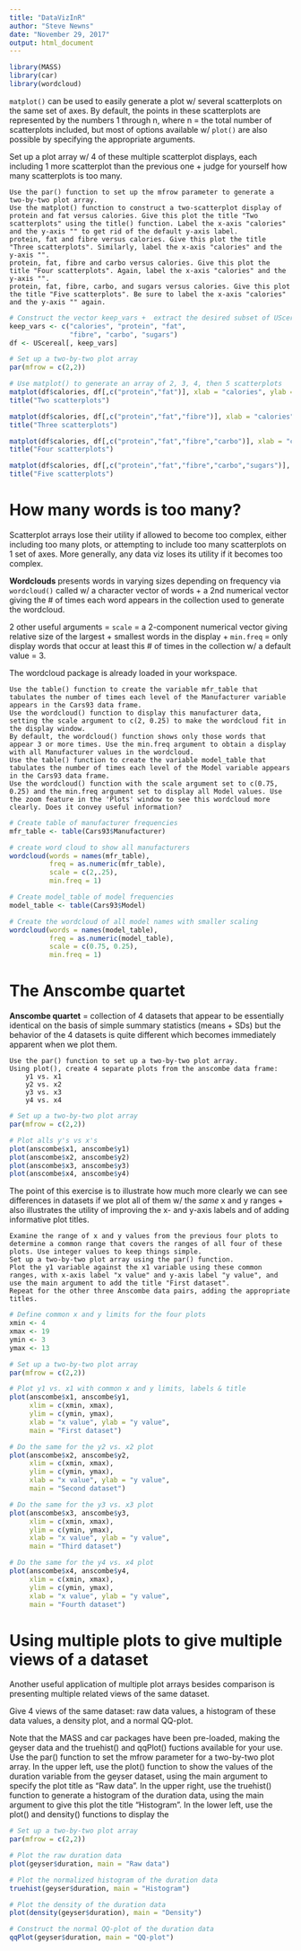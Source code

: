 ```yaml
---
title: "DataVizInR"
author: "Steve Newns"
date: "November 29, 2017"
output: html_document
---
```


```r
library(MASS)
library(car)
library(wordcloud)
```
`matplot()` can be used to easily generate a plot w/ several scatterplots on the same set of axes. By default, the points in these scatterplots are represented by the numbers 1 through n, where n = the total number of scatterplots included, but most of options available w/ `plot()` are also possible by specifying the appropriate arguments.

Set up a plot array w/ 4 of these multiple scatterplot displays, each including 1 more scatterplot than the previous one + judge for yourself how many scatterplots is too many.

    Use the par() function to set up the mfrow parameter to generate a two-by-two plot array.
    Use the matplot() function to construct a two-scatterplot display of
    protein and fat versus calories. Give this plot the title "Two scatterplots" using the title() function. Label the x-axis "calories" and the y-axis "" to get rid of the default y-axis label.
    protein, fat and fibre versus calories. Give this plot the title "Three scatterplots". Similarly, label the x-axis "calories" and the y-axis "".
    protein, fat, fibre and carbo versus calories. Give this plot the title "Four scatterplots". Again, label the x-axis "calories" and the y-axis "".
    protein, fat, fibre, carbo, and sugars versus calories. Give this plot the title "Five scatterplots". Be sure to label the x-axis "calories" and the y-axis "" again.


```r
# Construct the vector keep_vars +  extract the desired subset of UScereal
keep_vars <- c("calories", "protein", "fat",
               "fibre", "carbo", "sugars")
df <- UScereal[, keep_vars]

# Set up a two-by-two plot array
par(mfrow = c(2,2))

# Use matplot() to generate an array of 2, 3, 4, then 5 scatterplots
matplot(df$calories, df[,c("protein","fat")], xlab = "calories", ylab = "")
title("Two scatterplots")

matplot(df$calories, df[,c("protein","fat","fibre")], xlab = "calories", ylab = "")
title("Three scatterplots")

matplot(df$calories, df[,c("protein","fat","fibre","carbo")], xlab = "calories", ylab = "")
title("Four scatterplots")

matplot(df$calories, df[,c("protein","fat","fibre","carbo","sugars")], xlab = "calories", ylab = "")
title("Five scatterplots")
```

# How many words is too many?

Scatterplot arrays lose their utility if allowed to become too complex, either including too many plots, or attempting to include too many scatterplots on 1 set of axes. More generally, any data viz loses its utility if it becomes too complex.

**Wordclouds** presents words in varying sizes depending on frequency via `wordcloud()` called w/ a character vector of words + a 2nd numerical vector giving the # of times each word appears in the collection used to generate the wordcloud.

2 other useful arguments = `scale` = a 2-component numerical vector giving relative size of the largest + smallest words in the display + `min.freq` = only display words that occur at least this # of times in the collection w/ a default value = 3.

The wordcloud package is already loaded in your workspace.

    Use the table() function to create the variable mfr_table that tabulates the number of times each level of the Manufacturer variable appears in the Cars93 data frame.
    Use the wordcloud() function to display this manufacturer data, setting the scale argument to c(2, 0.25) to make the wordcloud fit in the display window.
    By default, the wordcloud() function shows only those words that appear 3 or more times. Use the min.freq argument to obtain a display with all Manufacturer values in the wordcloud.
    Use the table() function to create the variable model_table that tabulates the number of times each level of the Model variable appears in the Cars93 data frame.
    Use the wordcloud() function with the scale argument set to c(0.75, 0.25) and the min.freq argument set to display all Model values. Use the zoom feature in the 'Plots' window to see this wordcloud more clearly. Does it convey useful information?

```r
# Create table of manufacturer frequencies
mfr_table <- table(Cars93$Manufacturer)

# create word cloud to show all manufacturers
wordcloud(words = names(mfr_table), 
          freq = as.numeric(mfr_table), 
          scale = c(2,.25), 
          min.freq = 1)

# Create model_table of model frequencies
model_table <- table(Cars93$Model)

# Create the wordcloud of all model names with smaller scaling
wordcloud(words = names(model_table), 
          freq = as.numeric(model_table), 
          scale = c(0.75, 0.25), 
          min.freq = 1)
```

# The Anscombe quartet

**Anscombe quartet** = collection of 4 datasets that appear to be essentially identical on the basis of simple summary statistics (means + SDs) but the behavior of the 4 datasets is quite different which becomes immediately apparent when we plot them.

    Use the par() function to set up a two-by-two plot array.
    Using plot(), create 4 separate plots from the anscombe data frame:
        y1 vs. x1
        y2 vs. x2
        y3 vs. x3
        y4 vs. x4
```r
# Set up a two-by-two plot array
par(mfrow = c(2,2))

# Plot alls y's vs x's
plot(anscombe$x1, anscombe$y1)
plot(anscombe$x2, anscombe$y2)
plot(anscombe$x3, anscombe$y3)
plot(anscombe$x4, anscombe$y4)
```

The point of this exercise is to illustrate how much more clearly we can see differences in datasets if we plot all of them w/ the *same* x and y ranges + also illustrates the utility of improving the x- and y-axis labels and of adding informative plot titles.


    Examine the range of x and y values from the previous four plots to determine a common range that covers the ranges of all four of these plots. Use integer values to keep things simple.
    Set up a two-by-two plot array using the par() function.
    Plot the y1 variable against the x1 variable using these common ranges, with x-axis label "x value" and y-axis label "y value", and use the main argument to add the title "First dataset".
    Repeat for the other three Anscombe data pairs, adding the appropriate titles.

```r
# Define common x and y limits for the four plots
xmin <- 4
xmax <- 19
ymin <- 3
ymax <- 13

# Set up a two-by-two plot array
par(mfrow = c(2,2))

# Plot y1 vs. x1 with common x and y limits, labels & title
plot(anscombe$x1, anscombe$y1,
     xlim = c(xmin, xmax),
     ylim = c(ymin, ymax),
     xlab = "x value", ylab = "y value",
     main = "First dataset")

# Do the same for the y2 vs. x2 plot
plot(anscombe$x2, anscombe$y2,
     xlim = c(xmin, xmax),
     ylim = c(ymin, ymax),
     xlab = "x value", ylab = "y value",
     main = "Second dataset")

# Do the same for the y3 vs. x3 plot
plot(anscombe$x3, anscombe$y3,
     xlim = c(xmin, xmax),
     ylim = c(ymin, ymax),
     xlab = "x value", ylab = "y value",
     main = "Third dataset")

# Do the same for the y4 vs. x4 plot
plot(anscombe$x4, anscombe$y4,
     xlim = c(xmin, xmax),
     ylim = c(ymin, ymax),
     xlab = "x value", ylab = "y value",
     main = "Fourth dataset")
```

# Using multiple plots to give multiple views of a dataset

Another useful application of multiple plot arrays besides comparison is presenting multiple related views of the same dataset.

Give 4 views of the same dataset: raw data values, a histogram of these data values, a density plot, and a normal QQ-plot.

Note that the MASS and car packages have been pre-loaded, making the geyser data and the truehist() and qqPlot() fuctions available for your use.
Use the par() function to set the mfrow parameter for a two-by-two plot array.
In the upper left, use the plot() function to show the values of the duration variable from the geyser dataset, using the main argument to specify the plot title as "Raw data".
In the upper right, use the truehist() function to generate a histogram of the duration data, using the main argument to give this plot the title "Histogram".
In the lower left, use the plot() and density() functions to display the 

```r
# Set up a two-by-two plot array
par(mfrow = c(2,2))

# Plot the raw duration data
plot(geyser$duration, main = "Raw data")

# Plot the normalized histogram of the duration data
truehist(geyser$duration, main = "Histogram")

# Plot the density of the duration data
plot(density(geyser$duration), main = "Density")

# Construct the normal QQ-plot of the duration data
qqPlot(geyser$duration, main = "QQ-plot")
```

